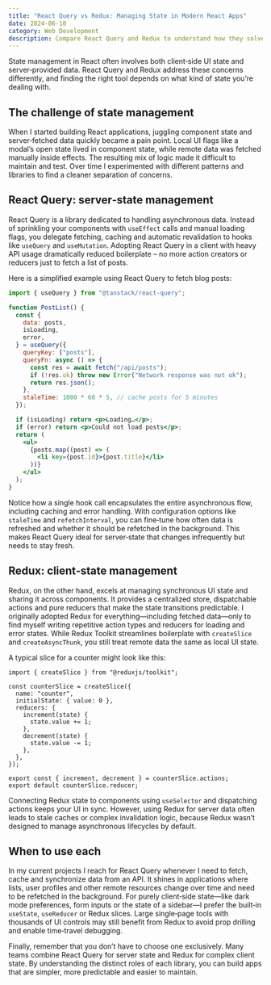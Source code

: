 ```yaml
---
title: "React Query vs Redux: Managing State in Modern React Apps"
date: 2024-06-10
category: Web Development
description: Compare React Query and Redux to understand how they solve different state management problems and when to use each in your React applications.
---
```


State management in React often involves both client‑side UI state and server‑provided data. React Query and Redux address these concerns differently, and finding the right tool depends on what kind of state you’re dealing with.

## The challenge of state management

When I started building React applications, juggling component state and server‑fetched data quickly became a pain point. Local UI flags like a modal’s open state lived in component state, while remote data was fetched manually inside effects. The resulting mix of logic made it difficult to maintain and test. Over time I experimented with different patterns and libraries to find a cleaner separation of concerns.

## React Query: server‑state management

React Query is a library dedicated to handling asynchronous data. Instead of sprinkling your components with `useEffect` calls and manual loading flags, you delegate fetching, caching and automatic revalidation to hooks like `useQuery` and `useMutation`. Adopting React Query in a client with heavy API usage dramatically reduced boilerplate – no more action creators or reducers just to fetch a list of posts.

Here is a simplified example using React Query to fetch blog posts:

```jsx showLineNumbers
import { useQuery } from "@tanstack/react-query";

function PostList() {
  const {
    data: posts,
    isLoading,
    error,
  } = useQuery({
    queryKey: ["posts"],
    queryFn: async () => {
      const res = await fetch("/api/posts");
      if (!res.ok) throw new Error("Network response was not ok");
      return res.json();
    },
    staleTime: 1000 * 60 * 5, // cache posts for 5 minutes
  });

  if (isLoading) return <p>Loading…</p>;
  if (error) return <p>Could not load posts</p>;
  return (
    <ul>
      {posts.map((post) => (
        <li key={post.id}>{post.title}</li>
      ))}
    </ul>
  );
}
```

Notice how a single hook call encapsulates the entire asynchronous flow, including caching and error handling. With configuration options like `staleTime` and `refetchInterval`, you can fine‑tune how often data is refreshed and whether it should be refetched in the background. This makes React Query ideal for server‑state that changes infrequently but needs to stay fresh.

## Redux: client‑state management

Redux, on the other hand, excels at managing synchronous UI state and sharing it across components. It provides a centralized store, dispatchable actions and pure reducers that make the state transitions predictable. I originally adopted Redux for everything—including fetched data—only to find myself writing repetitive action types and reducers for loading and error states. While Redux Toolkit streamlines boilerplate with `createSlice` and `createAsyncThunk`, you still treat remote data the same as local UI state.

A typical slice for a counter might look like this:

```tsx showLineNumbers
import { createSlice } from "@reduxjs/toolkit";

const counterSlice = createSlice({
  name: "counter",
  initialState: { value: 0 },
  reducers: {
    increment(state) {
      state.value += 1;
    },
    decrement(state) {
      state.value -= 1;
    },
  },
});

export const { increment, decrement } = counterSlice.actions;
export default counterSlice.reducer;
```

Connecting Redux state to components using `useSelector` and dispatching actions keeps your UI in sync. However, using Redux for server data often leads to stale caches or complex invalidation logic, because Redux wasn’t designed to manage asynchronous lifecycles by default.

## When to use each

In my current projects I reach for React Query whenever I need to fetch, cache and synchronize data from an API. It shines in applications where lists, user profiles and other remote resources change over time and need to be refetched in the background. For purely client‑side state—like dark mode preferences, form inputs or the state of a sidebar—I prefer the built‑in `useState`, `useReducer` or Redux slices. Large single‑page tools with thousands of UI controls may still benefit from Redux to avoid prop drilling and enable time‑travel debugging.

Finally, remember that you don’t have to choose one exclusively. Many teams combine React Query for server state and Redux for complex client state. By understanding the distinct roles of each library, you can build apps that are simpler, more predictable and easier to maintain.
